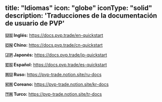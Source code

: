 title: "Idiomas"
icon: "globe"
iconType: "solid"
description: 'Traducciones de la documentación de usuario de PVP'
---
**🇺🇸 Inglés:** https://docs.pvp.trade/en-quickstart

**🇨🇳 Chino:** https://docs.pvp.trade/cn-quickstart

**🇯🇵 Japonés:** https://docs.pvp.trade/jp-quickstart

**🇪🇸 Español:** https://docs.pvp.trade/es-quickstart

**🇷🇺 Ruso:** https://pvp-trade.notion.site/ru-docs

**🇰🇷 Coreano:** https://pvp-trade.notion.site/kr-docs

**🇹🇷 Turco:** https://pvp-trade.notion.site/tr-docs